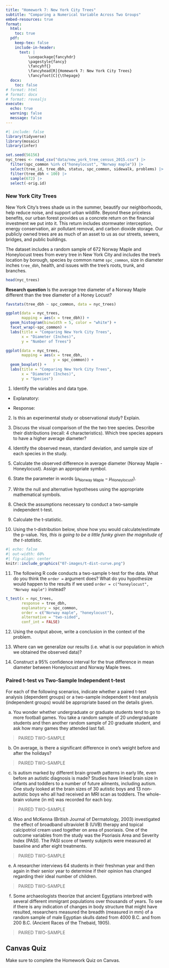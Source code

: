 ```yaml
---
title: "Homework 7: New York City Trees"
subtitle: "Comparing a Numerical Variable Across Two Groups"
embed-resources: true
format:
  html:
    toc: true
  pdf:
    keep-tex: false
    include-in-header:
      text: |
          \usepackage{fancyhdr}
          \pagestyle{fancy}
          \fancyhf{}
          \fancyhead[R]{Homework 7: New York City Trees}
          \fancyfoot[C]{\thepage}
  docx:
    toc: false
# format: html
# format: docx
# format: revealjs
execute:
  echo: true
  warning: false
  message: false
---
```


```r
#| include: false
library(tidyverse)
library(mosaic)
library(infer)

set.seed(56156)
nyc_trees <- read_csv("data/new_york_tree_census_2015.csv") |> 
  filter(spc_common %in% c("honeylocust", "Norway maple")) |> 
  select(tree_id, tree_dbh, status, spc_common, sidewalk, problems) |> 
  filter(tree_dbh < 100) |> 
  sample(672) |> 
  select(-orig.id)
```

### New York City Trees

New York City’s trees shade us in the summer, beautify our neighborhoods, help reduce noise, and support urban wildlife. Beyond these priceless benefits, our urban forest provides us a concrete return on the financial investment we put into it. This return includes stormwater interception, energy conservation, air pollutant removal, and carbon dioxide storage. Our publicly owned trees are as much of an asset to us as our streets, sewers, bridges, and public buildings.

The dataset includes a random sample of 672 Norway Maple and Honeylocust trees from every tree in New York City and includes the tree's location by borough, species by common name `spc_common`, size in diameter inches `tree_dbh`, health, and issues with the tree's roots, trunk, and branches.

```r
head(nyc_trees)
```

**Research question** Is the average tree diameter of a Norway Maple different than the tree diameter of a Honey Locust?

```r
favstats(tree_dbh ~ spc_common, data = nyc_trees)
```

```r
ggplot(data = nyc_trees,
       mapping = aes(x = tree_dbh)) +
  geom_histogram(binwidth = 5, color = "white") +
  facet_wrap(~spc_common) +
  labs(title = "Comparing New York City Trees",
       x = "Diameter (Inches)",
       y = "Number of Trees")
```

```r
ggplot(data = nyc_trees,
       mapping = aes(x = tree_dbh,
                     y = spc_common)) +
  geom_boxplot() +
  labs(title = "Comparing New York City Trees",
       x = "Diameter (Inches)",
       y = "Species")
```

1. Identify the variables and data type.

\vspace{0.1in}

+ Explanatory:

\vspace{0.2in}

+ Response:

\vspace{0.2in}

2. Is this an experimental study or observational study? Explain.

\vspace{0.5in}

3. Discuss the visual comparison of the the two tree species. Describe their distributions (recall: 4 characteristics). Which tree species appears to have a higher average diameter?

\vspace{0.5in}

4. Identify the observed mean, standard deviation, and sample size of each species in the study.

\vspace{1in}

5. Calculate the observed difference in average diameter (Norway Maple - Honeylocust). Assign an appropriate symbol.

\vspace{1in}

6. State the parameter in words ($\mu_\text{Norway Maple}-\mu_\text{Honeylocust}$).

\vspace{1in}

7. Write the null and alternative hypotheses using the appropriate mathematical symbols.

\vspace{1in}

8. Check the assumptions necessary to conduct a two-sample independent t-test.

\vspace{1in}

9. Calculate the t-statistic.

\vspace{1in}

10. Using the t-distribution below, show how you would calculate/estimate the p-value. *Yes, this is going to be a little funky given the magnitude of the t-statistic.*

```r
#| echo: false
#| out-width: 60%
#| fig-align: center
knitr::include_graphics("07-images/t-dist-curve.png")
```

\vspace{1in}

11. The following R code conducts a two-sample t-test for the data. What do you think the `order =` argument does? What do you hypothesize would happen to the results if we used `order = c("honeylocust", "Norway maple")` instead?

```r
t_test(x = nyc_trees,
       response = tree_dbh,
       explanatory = spc_common,
       order = c("Norway maple", "honeylocust"),
       alternative = "two-sided",
       conf_int = FALSE)
```


\vspace{1.2in}

12.	Using the output above, write a conclusion in the context of the problem.

\vspace{1in}

13. Where can we generalize our results (i.e. what is our population in which we obtained the observed data)?

\vspace{1in}

14.	Construct a 95% confidence interval for the true difference in mean diameter between Honeylocust and Norway Maple trees.

\vspace{1.8in}

### Paired t-test vs Two-Sample Independent t-test

For each of the following scenarios, indicate whether a paired t-test analysis (dependent groups) or a two-sample independent t-test analysis (independent groups) would be appropriate based on the details given.

a. You wonder whether undergraduate or graduate students tend to go to more football games. You take a random sample of 20 undergraduate students and then another random sample of 20 graduate student, and ask how many games they attended last fall.

> PAIRED \hspace{1in} TWO-SAMPLE

\vspace{0.1in}

b. On average, is there a significant difference in one’s weight before and after the holidays?

> PAIRED \hspace{1in} TWO-SAMPLE

\vspace{0.1in}

c. Is autism marked by different brain growth patterns in early life, even before an autistic diagnosis is made? Studies have linked brain size in infants and toddlers to a number of future ailments, including autism. One study looked at the brain sizes of 30 autistic boys and 13 non-autistic boys who all had received an MRI scan as toddlers. The whole-brain volume (in ml) was recorded for each boy.

> PAIRED \hspace{1in} TWO-SAMPLE

\vspace{0.1in}

d. Woo and McKenna (British Journal of Dermatology, 2003) investigated the effect of broadband ultraviolet B (UVB) therapy and topical calcipotriol cream used together on area of psoriasis. One of the outcome variables from the study was the Psoriasis Area and Severity Index (PASI). The PASI score of twenty subjects were measured at baseline and after eight treatments.

> PAIRED \hspace{1in} TWO-SAMPLE

\vspace{0.1in}

e. A researcher interviews 64 students in their freshman year and then again in their senior year to determine if their opinion has changed regarding their ideal number of children.

> PAIRED \hspace{1in} TWO-SAMPLE

\vspace{0.1in}

f. Some archaeologists theorize that ancient Egyptians interbred with several different immigrant populations over thousands of years. To see if there is any indication of changes in body structure that might have resulted, researchers measured the breadth (measured in mm) of a random sample of male Egyptian skulls dated from 4000 B.C. and from 200 B.C. (Ancient Races of the Thebaid, 1905).

> PAIRED \hspace{1in} TWO-SAMPLE

\vspace{0.1in}

::: callout-caution
## Canvas Quiz

Make sure to complete the Homework Quiz on Canvas.
:::

